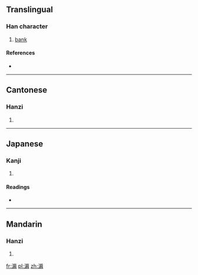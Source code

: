 ==Translingual==

===Han character===
{{Han char|rn=85|rad=水|as=11|sn=14|four=3112<sub>7</sub>|canj=水一女月 (EMVB)}}

# [[bank]]

====References====
* {{Han ref|kx=0645.280|dkj=18135|dj=1055.030|hdz=31720.040|uh=6F18|ud=28440|bh=E27A|bd=57978}}

----

==Cantonese==

===Hanzi===
{{yue-hanzi|jyut=|y=seun4}}

# {{defn|Cantonese|sort=水11}}

----

==Japanese==

===Kanji===
{{ja-kanji|grade=|rs=水11}}

# {{defn|Japanese|sort=水11}}

====Readings====
* {{ja-readings|on=[[しん]] (shin), [[じん]] (jin)|kun=[[みずぎわ]] (mizugiwa)}}

----

==Mandarin==

===Hanzi===
{{cmn-hanzi|pin=[[qún]] ([[qun2]])|wg=ch'ün<sup>2</sup>}}

# {{defn|Mandarin|sort=水11}}

[[fr:漘]]
[[pl:漘]]
[[zh:漘]]